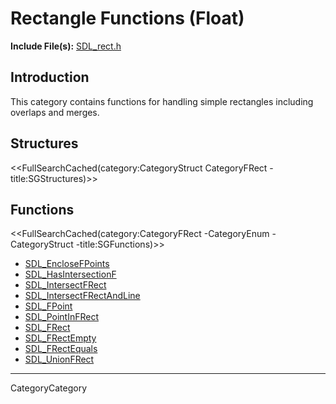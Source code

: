 
= Rectangle Functions (Float) =

'''Include File(s):''' [http://hg.libsdl.org/SDL/file/default/include/SDL_rect.h SDL_rect.h]


== Introduction ==

This category contains functions for handling simple rectangles including overlaps and merges.

<!-- #Remove this line and the ## below to use this markup if it becomes relevant to this category -->
<!-- #== Enumerations == -->
<!-- #<<FullSearchCached(category:CategoryEnum CategoryFRect -title:SGEnumerations)>> -->

== Structures ==
<<FullSearchCached(category:CategoryStruct CategoryFRect -title:SGStructures)>>

== Functions ==
<<FullSearchCached(category:CategoryFRect -CategoryEnum -CategoryStruct -title:SGFunctions)>>

<!-- BEGIN CATEGORY LIST -->
* [[SDL_EncloseFPoints]]
* [[SDL_HasIntersectionF]]
* [[SDL_IntersectFRect]]
* [[SDL_IntersectFRectAndLine]]
* [[SDL_FPoint]]
* [[SDL_PointInFRect]]
* [[SDL_FRect]]
* [[SDL_FRectEmpty]]
* [[SDL_FRectEquals]]
* [[SDL_UnionFRect]]
<!-- END CATEGORY LIST -->
----
CategoryCategory
